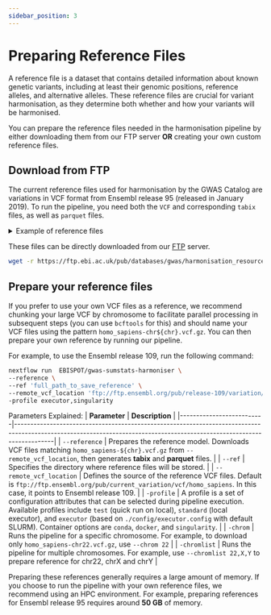 ```yaml
---
sidebar_position: 3
---
```

# Preparing Reference Files

A reference file is a dataset that contains detailed information about known genetic variants, including at least their genomic positions, reference alleles, and alternative alleles. These reference files are crucial for variant harmonisation, as they determine both whether and how your variants will be harmonised.

You can prepare the reference files needed in the harmonisation pipeline by either downloading them from our FTP server **OR** creating your own custom reference files.

## Download from FTP

The current reference files used for harmonisation by the GWAS Catalog are variations in VCF format from Ensembl release 95 (released in January 2019). To run the pipeline, you need both the `VCF` and corresponding `tabix` files, as well as `parquet` files.

<details>
    <summary>Example of reference files</summary>
    ```markdown
    ./resources
    |-- homo_sapiens-chr1.parquet
    |-- homo_sapiens-chr1.vcf.gz
    |-- homo_sapiens-chr1.vcf.gz.tbi
    ```
</details>

These files can be directly downloaded from our [FTP](https://ftp.ebi.ac.uk/pub/databases/gwas/harmonisation_resources/) server.

``` bash
wget -r https://ftp.ebi.ac.uk/pub/databases/gwas/harmonisation_resources/
```

## Prepare your reference files

If you prefer to use your own VCF files as a reference, we recommend chunking your large VCF by chromosome to facilitate parallel processing in subsequent steps (you can use `bcftools` for this) and should name your VCF files using the pattern `homo_sapiens-chr${chr}.vcf.gz`. You can then prepare your own reference by running our pipeline.

For example, to use the Ensembl release 109, run the following command:

``` bash
nextflow run  EBISPOT/gwas-sumstats-harmoniser \
--reference \
--ref 'full_path_to_save_reference' \
--remote_vcf_location 'ftp://ftp.ensembl.org/pub/release-109/variation/vcf/homo_sapiens/' \
-profile executor,singularity
```
Parameters Explained:
| **Parameter**            | **Description**                                                                                                                                                        |
|--------------------------|------------------------------------------------------------------------------------------------------------------------------------------------------------------------|
| `--reference`            | Prepares the reference model. Downloads VCF files matching `homo_sapiens-${chr}.vcf.gz` from `--remote_vcf_location`, then generates **tabix** and **parquet** files.    |
| `--ref`                  | Specifies the directory where reference files will be stored.                                                                                                           |
| `--remote_vcf_location`  | Defines the source of the reference VCF files. Default is `ftp://ftp.ensembl.org/pub/current_variation/vcf/homo_sapiens`. In this case, it points to Ensembl release 109. |
| `-profile`               | A profile is a set of configuration attributes that can be selected during pipeline execution. Available profiles include `test` (quick run on local), `standard` (local executor), and `executor` (based on `./config/executor.config` with default SLURM). Container options are `conda`, `docker`, and `singularity`.                     |
| `-chrom`               | Runs the pipeline for a specific chromosome. For example, to download only `homo_sapiens-chr22.vcf.gz`, use `--chrom 22`                                                                                             |
| `-chromlist`               | Runs the pipeline for multiple chromosomes. For example, use `--chromlist 22,X,Y` to prepare reference for chr22, chrX and chrY                                                                                     |

Preparing these references generally requires a large amount of memory. If you choose to run the pipeline with your own reference files, we recommend using an HPC environment. For example, preparing references for Ensembl release 95 requires around **50 GB** of memory.
